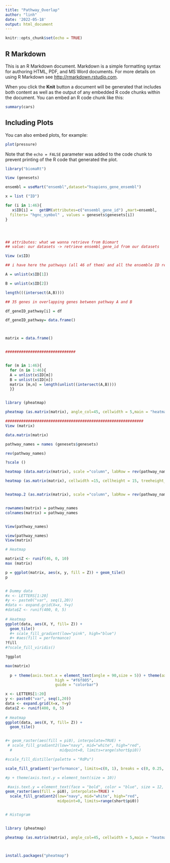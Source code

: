 ```yaml
---
title: "Pathway_Overlap"
author: "linh"
date: '2022-05-18'
output: html_document
---
```


```r
knitr::opts_chunk$set(echo = TRUE)
```

## R Markdown

This is an R Markdown document. Markdown is a simple formatting syntax for authoring HTML, PDF, and MS Word documents. For more details on using R Markdown see <http://rmarkdown.rstudio.com>.

When you click the **Knit** button a document will be generated that includes both content as well as the output of any embedded R code chunks within the document. You can embed an R code chunk like this:

```r
summary(cars)
```

## Including Plots

You can also embed plots, for example:

```r
plot(pressure)
```

Note that the `echo = FALSE` parameter was added to the code chunk to prevent printing of the R code that generated the plot.


```r

library("biomaRt")

View (genesets)

ensembl = useMart("ensembl",dataset="hsapiens_gene_ensembl")

x = list ("ID")

for (i in 1:46){
   x$ID[i] =   getBM(attributes=c("ensembl_gene_id") ,mart=ensembl,
  filters= "hgnc_symbol" , values = genesets$genesets[i])
} 




## attributes: what we wanna retrieve from Biomart 
## value: our datasets -> retrieve ensembl_gene_id from our datasets 

View (x$ID)

## i have here the pathways (all 46 of them) and all the ensemble ID related to the respectively pathway

```


```r


A = unlist(x$ID[1])

B = unlist(x$ID[2])

length(((intersect(A,B))))

## 35 genes in overlapping genes between pathway A and B 

df_geneID_pathway[i] = df

df_geneID_pathway= data.frame()



matrix = data.frame()


###############################


for (m in 1:46){
  for (n in 1:46){
  A = unlist(x$ID[m])
  B = unlist(x$ID[n])
  matrix [m,n] = length(unlist((intersect(A,B))))
  }}


library (pheatmap)

pheatmap (as.matrix(matrix), angle_col=45, cellwidth = 5,main = "heatmap pathway overlap", width = 15, height = 15, fontsize = 8, fontsize_col = 5, fontsize_row = 5)

#############################################################
View (matrix)

data.matrix(matrix)

pathway_names = names (genesets$genesets)

rev(pathway_names)

?scale ()

heatmap (data.matrix(matrix), scale ="column", labRow = rev(pathway_names), labCol = pathway_names)

heatmap (as.matrix(matrix), cellwidth =15, cellheight = 15, treeheight_col=0, width =11, height = 10, fontsize =12, fontsize_col=10, fontsize_row=12,labRow = rev(pathway_names),labCol = pathway_names)


heatmap.2 (as.matrix(matrix), scale ="column", labRow = rev(pathway_names), labCol = pathway_names)


rownames(matrix) = pathway_names
colnames(matrix) = pathway_names


View(pathway_names)

view(pathway_names)
View(matrix)

# Heatmap 

matrix$Z <- runif(46, 0, 10)
max (matrix)

p = ggplot(matrix, aes(x, y, fill = Z)) + geom_tile()
p


# Dummy data
#x <- LETTERS[1:20]
#y <- paste0("var", seq(1,20))
#data <- expand.grid(X=x, Y=y)
#data$Z <- runif(400, 0, 5)
 
# Heatmap 
ggplot(data, aes(X, Y, fill= Z)) + 
  geom_tile()
  #+ scale_fill_gradient(low="pink", high="blue")
  #+ #aes(fill = performance)
?fill
#?scale_fill_viridis()

?ggplot

max(matrix)
  
  p + theme(axis.text.x = element_text(angle = 90,size = 5)) + theme(axis.text.y = element_text(size = 5)) + scale_fill_gradient(low = "#353436",
                      high = "#f6f805",
                      guide = "colorbar")

x <- LETTERS[1:20]
y <- paste0("var", seq(1,20))
data <- expand.grid(X=x, Y=y)
data$Z <- runif(400, 0, 5)
 
# Heatmap 
ggplot(data, aes(X, Y, fill= Z)) + 
  geom_tile()


#+ geom_raster(aes(fill = pi0), interpolate=TRUE) +
 # scale_fill_gradient2(low="navy", mid="white", high="red", 
  #                     midpoint=0, limits=range(short$pi0))

#scale_fill_distiller(palette = "RdPu")

scale_fill_gradient('performance', limits=c(0, 1), breaks = c(0, 0.25, 0.5, 0.75, 1),  low = "lightblue", high = "darkblue") 

#p + theme(axis.text.y = element_text(size = 10))

 #axis.text.y = element_text(face = "bold", color = "blue", size = 12, angle = 45))
geom_raster(aes(fill = pi0), interpolate=TRUE) +
  scale_fill_gradient2(low="navy", mid="white", high="red", 
                       midpoint=0, limits=range(short$pi0))


# Histogram


library (pheatmap)

pheatmap (as.matrix(matrix), angle_col=45, cellwidth = 5,main = "heatmap pathway overlap", width = 15, height = 15, fontsize = 8, fontsize_col = 5, fontsize_row = 5)



install.packages("pheatmap")

```




